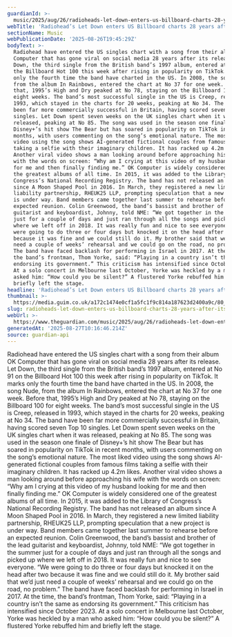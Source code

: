 ```yaml
---
guardianId: >-
  music/2025/aug/26/radioheads-let-down-enters-us-billboard-charts-28-years-after-its-release
webTitle: 'Radiohead’s Let Down enters US Billboard charts 28 years after its release '
sectionName: Music
webPublicationDate: '2025-08-26T19:45:29Z'
bodyText: >-
  Radiohead have entered the US singles chart with a song from their album OK
  Computer that has gone viral on social media 28 years after its release. Let
  Down, the third single from the British band’s 1997 album, entered at No 91 on
  the Billboard Hot 100 this week after rising in popularity on TikTok. It marks
  only the fourth time the band have charted in the US. In 2008, the song Nude,
  from the album In Rainbows, entered the chart at No 37 for one week. Before
  that, 1995’s High and Dry peaked at No 78, staying on the Billboard 100 for
  eight weeks. The band’s most successful single in the US is Creep, released in
  1993, which stayed in the charts for 20 weeks, peaking at No 34. The band have
  been far more commercially successful in Britain, having scored seven Top 10
  singles. Let Down spent seven weeks on the UK singles chart when it was
  released, peaking at No 85. The song was used in the season one finale of
  Disney+’s hit show The Bear but has soared in popularity on TikTok in recent
  months, with users commenting on the song’s emotional nature. The most liked
  video using the song shows AI-generated fictional couples from famous films
  taking a selfie with their imaginary children. It has racked up 4.2m likes.
  Another viral video shows a man looking around before approaching his wife
  with the words on screen: “Why am I crying at this video of my husband looking
  for me and then finally finding me.” OK Computer is widely considered one of
  the greatest albums of all time. In 2015, it was added to the Library of
  Congress’s National Recording Registry. The band has not released an album
  since A Moon Shaped Pool in 2016. In March, they registered a new limited
  liability partnership, RHEUK25 LLP, prompting speculation that a new project
  is under way. Band members came together last summer to rehearse before an
  expected reunion. Colin Greenwood, the band’s bassist and brother of the lead
  guitarist and keyboardist, Johnny, told NME: “We got together in the summer
  just for a couple of days and just ran through all the songs and picked up
  where we left off in 2018. It was really fun and nice to see everyone. “We
  were going to do three or four days but knocked it on the head after two
  because it was fine and we could still do it. My brother said that we’d just
  need a couple of weeks’ rehearsal and we could go on the road, no problem.”
  The band have faced backlash for performing in Israel in 2017. At the time,
  the band’s frontman, Thom Yorke, said: “Playing in a country isn’t the same as
  endorsing its government.” This criticism has intensified since October 2023.
  At a solo concert in Melbourne last October, Yorke was heckled by a man who
  asked him: “How could you be silent?” A flustered Yorke rebuffed him and
  briefly left the stage.
headline: 'Radiohead’s Let Down enters US Billboard charts 28 years after its release '
thumbnail: >-
  https://media.guim.co.uk/a172c1474e0cf1a5fc1f9c814a187623d2400a9c/80_0_5524_4419/500.jpg
slug: radioheads-let-down-enters-us-billboard-charts-28-years-after-its-release
webUrl: >-
  https://www.theguardian.com/music/2025/aug/26/radioheads-let-down-enters-us-billboard-charts-28-years-after-its-release
generatedAt: '2025-08-27T10:16:46.214Z'
source: guardian-api
---
```

Radiohead have entered the US singles chart with a song from their album OK Computer that has gone viral on social media 28 years after its release. Let Down, the third single from the British band’s 1997 album, entered at No 91 on the Billboard Hot 100 this week after rising in popularity on TikTok. It marks only the fourth time the band have charted in the US. In 2008, the song Nude, from the album In Rainbows, entered the chart at No 37 for one week. Before that, 1995’s High and Dry peaked at No 78, staying on the Billboard 100 for eight weeks. The band’s most successful single in the US is Creep, released in 1993, which stayed in the charts for 20 weeks, peaking at No 34. The band have been far more commercially successful in Britain, having scored seven Top 10 singles. Let Down spent seven weeks on the UK singles chart when it was released, peaking at No 85. The song was used in the season one finale of Disney+’s hit show The Bear but has soared in popularity on TikTok in recent months, with users commenting on the song’s emotional nature. The most liked video using the song shows AI-generated fictional couples from famous films taking a selfie with their imaginary children. It has racked up 4.2m likes. Another viral video shows a man looking around before approaching his wife with the words on screen: “Why am I crying at this video of my husband looking for me and then finally finding me.” OK Computer is widely considered one of the greatest albums of all time. In 2015, it was added to the Library of Congress’s National Recording Registry. The band has not released an album since A Moon Shaped Pool in 2016. In March, they registered a new limited liability partnership, RHEUK25 LLP, prompting speculation that a new project is under way. Band members came together last summer to rehearse before an expected reunion. Colin Greenwood, the band’s bassist and brother of the lead guitarist and keyboardist, Johnny, told NME: “We got together in the summer just for a couple of days and just ran through all the songs and picked up where we left off in 2018. It was really fun and nice to see everyone. “We were going to do three or four days but knocked it on the head after two because it was fine and we could still do it. My brother said that we’d just need a couple of weeks’ rehearsal and we could go on the road, no problem.” The band have faced backlash for performing in Israel in 2017. At the time, the band’s frontman, Thom Yorke, said: “Playing in a country isn’t the same as endorsing its government.” This criticism has intensified since October 2023. At a solo concert in Melbourne last October, Yorke was heckled by a man who asked him: “How could you be silent?” A flustered Yorke rebuffed him and briefly left the stage.

